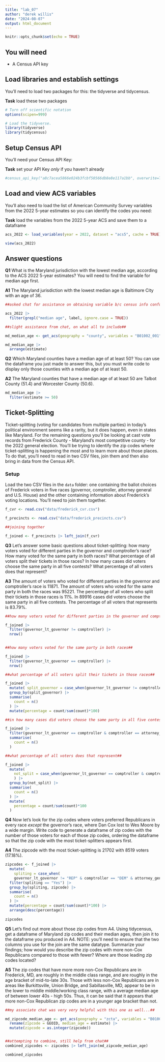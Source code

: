 ```yaml
---
title: "lab_07"
author: "derek willis"
date: "2024-08-07"
output: html_document
---
```


```r
knitr::opts_chunk$set(echo = TRUE)
```

## You will need

-   A Census API key

## Load libraries and establish settings

You'll need to load two packages for this: the tidyverse and tidycensus.

**Task** load these two packages

```r
# Turn off scientific notation
options(scipen=999)

# Load the tidyverse.
library(tidyverse)
library(tidycensus)
```

## Setup Census API

You'll need your Census API Key:

**Task** set your API Key *only* if you haven't already

```r
#census_api_key("a8c7acea5866e024b3fcbf50566db8e8e117a1bb", overwrite=TRUE)
```

## Load and view ACS variables

You'll also need to load the list of American Community Survey variables from the 2022 5-year estimates so you can identify the codes you need:

**Task** load the variables from the 2022 5-year ACS and save them to a dataframe

```r

acs_2022 <- load_variables(year = 2022, dataset = "acs5", cache = TRUE)

view(acs_2022)

```

## Answer questions

**Q1** What is the Maryland jurisdiction with the lowest median age, according to the ACS 2022 5-year estimates? You will need to find the variable for median age first.

**A1** The Maryland jurisdiction with the lowest median age is Baltimore City with an age of 36.

```r
##asked chat for assistance on obtaining variable b/c census info confuses me##

acs_2022 |>
  filter(grepl("median age", label, ignore.case = TRUE))

```

```r
##slight assistance from chat, on what all to include##

md_median_age <- get_acs(geography = "county", variables = "B01002_001", state = "MD", year = 2022, survey = "acs5")

md_median_age |>
  arrange(estimate)

```


**Q2** Which Maryland counties have a median age of at least 50? You can use the dataframe you just made to answer this, but you must write code to display only those counties with a median age of at least 50.

**A2** The Maryland counties that have a median age of at least 50 are Talbot County (51.4) and Worcester County (50.6).

```r

md_median_age |>
  filter(estimate >= 50)

```

## Ticket-Splitting

Ticket-splitting (voting for candidates from multiple parties) in today's political environment seems like a rarity, but it does happen, even in states like Maryland. For the remaining questions you'll be looking at cast vote records from Frederick County - Maryland's most competitive county - for the 2022 general election. You'll be trying to identify the zip codes where ticket-splitting is happening the most and to learn more about those places. To do that, you'll need to read in two CSV files, join them and then also bring in data from the Census API.

### Setup

Load the two CSV files in the `data` folder: one containing the ballot choices of Frederick voters in five races (governor, comptroller, attorney general and U.S. House) and the other containing information about Frederick's voting locations. You'll need to join them together.

```r

f_cvr <- read.csv("data/frederick_cvr.csv")

```

```r

f_precincts <- read.csv("data/frederick_precincts.csv")

```

```r
##joining together

f_joined <- f_precincts |> left_join(f_cvr)

```

**Q3** Let's answer some basic questions about ticket-splitting: how many voters voted for different parties in the governor and comptroller's race? How many voted for the same party in both races? What percentage of all voters split their tickets in those races? In how many cases did voters choose the same party in all five contests? What percentage of all voters does that represent?

**A3** The amount of voters who voted for different parties in the governor and comptroller's race is 11871. The amount of voters who voted for the same party in both the races was 95221. The percentage of all voters who split their tickets in those races is 11%. In 89916 cases did voters choose the same party in all five contests. The percentage of all voters that represents is 83.79%.

```r
##how many voters voted for different parties in the governor and comptroller's race##

f_joined |>
  filter(governor_lt_governor != comptroller) |>
  nrow()
  

```


```r
##how many voters voted for the same party in both races##

f_joined |>
  filter(governor_lt_governor == comptroller) |>
  nrow()

```


```r
##what percentage of all voters split their tickets in those races##

f_joined |>
  mutate( split_governor = case_when(governor_lt_governor != comptroller ~ TRUE, TRUE ~ FALSE)) |>
  group_by(split_governor) |>
  summarise(
    count = n()
  ) |>
  mutate(percentage = count/sum(count)*100)

```


```r
##in how many cases did voters choose the same party in all five contests##

f_joined |>
  filter(governor_lt_governor == comptroller & comptroller == attorney_general & attorney_general == u_s_senator & u_s_senator == representative_in_congress_6) |>
  summarise(
    count = n()
  )

```


```r
##what percentage of all voters does that represent##

f_joined |>
  mutate(
    not_split = case_when(governor_lt_governor == comptroller & comptroller == attorney_general & attorney_general == u_s_senator & u_s_senator == representative_in_congress_6 ~ TRUE, TRUE ~ FALSE)
    ) |>
  group_by(not_split) |>
  summarise(
    count = n()
  ) |>
  mutate(
    percentage = count/sum(count)*100
  )

```


**Q4** Now let's look for the zip codes where voters preferred Republicans in every race *except* the governor's race, where Dan Cox lost to Wes Moore by a wide margin. Write code to generate a dataframe of zip codes with the number of those voters for each of those zip codes, ordering the dataframe so that the zip code with the most ticket-splitters appears first.

**A4** The zipcode with the most ticket-splitting is 21702 with 8519 voters (17.18%). 

```r

zipcodes <- f_joined |>
  mutate(
    spliting = case_when(
    governor_lt_governor != "REP" & comptroller == "DEM" & attorney_general == "DEM" & u_s_senator == "DEM" & representative_in_congress_6 == "DEM" ~ "Yes", TRUE ~ "No")) |>
  filter(spliting == "Yes") |>
  group_by(spliting, zipcode) |>
  summarise(
    count = n()
  ) |>
  mutate(percentage = count/sum(count)*100) |>
  arrange(desc(percentage))
  
zipcodes

```

**Q5** Let's find out more about those zip codes from A4. Using tidycensus, get a dataframe of Maryland zip codes and their median ages, then join it to the dataframe you produced in A4. NOTE: you'll need to ensure that the two columns you use for the join are the same datatype. Summarize your findings; how would you describe the zip codes with more non-Cox Republicans compared to those with fewer? Where are those leading zip codes located?

**A5** The zip codes that have more more non-Cox Republicans are in Frederick, MD, are roughly in the middle class range, and are roughly in the age bracket of mid-to-late 30s. Those with less non-Cox Republicans are in areas like Burkittsville, Union Bridge, and Sabillasville, MD, appear to be in the lower to middle middle/working class range, with a average median age of between lower 40s - high 50s. Thus, it can be said that it appears that more non-Cox Republican zip codes are in a younger age bracket than not.

```r
##my associate chat was very very helpful with this one as well...##

md_zipcode_median_age <- get_acs(geography = "zcta", variables = "B01002_001", year = 2022, survey = "acs5") |>
  rename(zipcode = GEOID, median_age = estimate) |>
  mutate(zipcode = as.integer(zipcode))


##attempting to combine, still help from chat##
combined_zipcodes <- zipcodes |> left_join(md_zipcode_median_age)

combined_zipcodes

```



